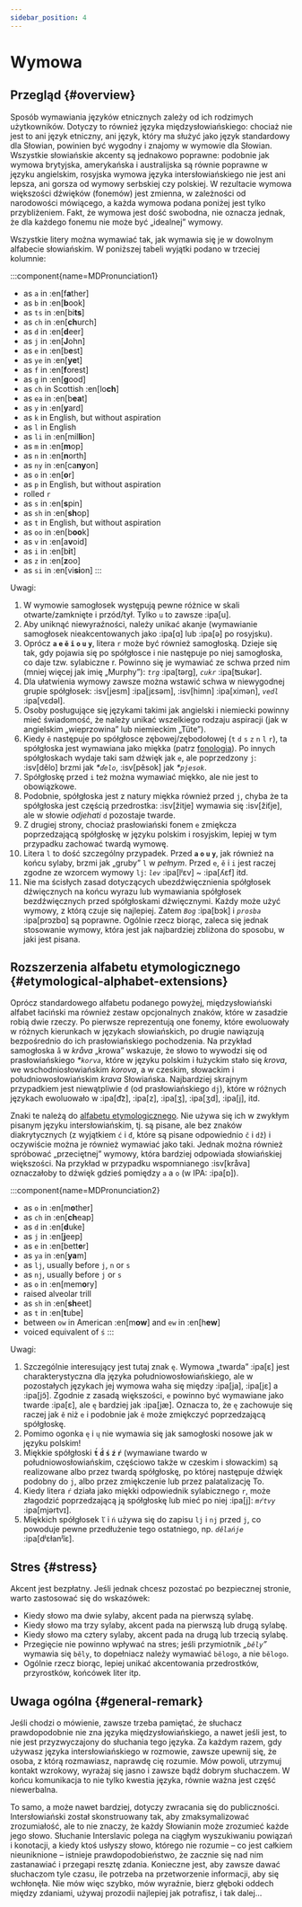 ```yaml
---
sidebar_position: 4
---
```


# Wymowa

## Przegląd \{#overview}

Sposób wymawiania języków etnicznych zależy od ich rodzimych użytkowników. Dotyczy to również języka międzysłowiańskiego: chociaż nie jest to ani język etniczny, ani język, który ma służyć jako język standardowy dla Słowian, powinien być wygodny i znajomy w wymowie dla Słowian. Wszystkie słowiańskie akcenty są jednakowo poprawne: podobnie jak wymowa brytyjska, amerykańska i australijska są równie poprawne w języku angielskim, rosyjska wymowa języka intersłowiańskiego nie jest ani lepsza, ani gorsza od wymowy serbskiej czy polskiej. W rezultacie wymowa większości dźwięków (fonemów) jest zmienna, w zależności od narodowości mówiącego, a każda wymowa podana poniżej jest tylko przybliżeniem. Fakt, że wymowa jest dość swobodna, nie oznacza jednak, że dla każdego fonemu nie może być „idealnej” wymowy.

Wszystkie litery można wymawiać tak, jak wymawia się je w dowolnym alfabecie słowiańskim. W poniższej tabeli wyjątki podano w trzeciej kolumnie:

:::component{name=MDPronunciation1}
* as `a` in :en[f**a**ther]
* as `b` in :en[**b**ook]
* as `ts` in :en[bi**ts**]
* as `ch` in :en[**ch**urch]
* as `d` in :en[**d**eer]
* as `j` in :en[**J**ohn]
* as `e` in :en[b**e**st]
* as `ye` in :en[**ye**t]
* as `f` in :en[**f**orest]
* as `g` in :en[**g**ood]
* as `ch` in Scottish :en[lo**ch**]
* as `ea` in :en[b**ea**t]
* as `y` in :en[**y**ard]
* as `k` in English, but without aspiration
* as `l` in English
* as `li` in :en[mil**li**on]
* as `m` in :en[**m**op]
* as `n` in :en[**n**orth]
* as `ny` in :en[ca**ny**on]
* as `o` in :en[**o**r]
* as `p` in English, but without aspiration
* rolled `r`
* as `s` in :en[**s**pin]
* as `sh` in :en[**sh**op]
* as `t` in English, but without aspiration
* as `oo` in :en[b**oo**k]
* as `v` in :en[a**v**oid]
* as `i` in :en[b**i**t]
* as `z` in :en[**z**oo]
* as `si` in :en[vi**si**on]
:::

Uwagi:

1. W wymowie samogłosek występują pewne różnice w skali otwarte/zamknięte i przód/tył. Tylko `u` to zawsze :ipa[u].
2. Aby uniknąć niewyraźności, należy unikać akanje (wymawianie samogłosek nieakcentowanych jako :ipa[ɑ] lub :ipa[ə] po rosyjsku).
3. Oprócz **`a` `e` `ě` `i` `o` `u` `y`**, litera `r` może być również samogłoską. Dzieje się tak, gdy pojawia się po spółgłosce i nie następuje po niej samogłoska, co daje tzw. sylabiczne r. Powinno się je wymawiać ze schwa przed nim (mniej więcej jak imię „Murphy”): _`trg`_ :ipa[tərg], _`cukr`_ :ipa[ʦukər].
4. Dla ułatwienia wymowy zawsze można wstawić schwa w niewygodnej grupie spółgłosek: :isv[jesm] :ipa[jɛsǝm], :isv[himn] :ipa[ximǝn],  _`vedl`_ :ipa[vɛdǝl].
5. Osoby posługujące się językami takimi jak angielski i niemiecki powinny mieć świadomość, że należy unikać wszelkiego rodzaju aspiracji (jak w angielskim „wieprzowina” lub niemieckim „Tüte”).
6. Kiedy `ě` następuje po spółgłosce zębowej/zębodołowej (`t` `d` `s` `z` `n` `l` `r`), ta spółgłoska jest wymawiana jako miękka (patrz [fonologia][1]). Po innych spółgłoskach wydaje taki sam dźwięk jak `e`, ale poprzedzony `j`: :isv[dělo] brzmi jak _\*`ďelo`_, :isv[pěsok] jak _\*`pjesok`_.
7. Spółgłoskę przed `i` też można wymawiać miękko, ale nie jest to obowiązkowe.
8. Podobnie, spółgłoska jest z natury miękka również przed `j`, chyba że ta spółgłoska jest częścią przedrostka: :isv[žitje] wymawia się :isv[žiťje], ale w słowie _odjehati_ `d` pozostaje twarde.
9. Z drugiej strony, chociaż prasłowiański fonem `e` zmiękcza poprzedzającą spółgłoskę w języku polskim i rosyjskim, lepiej w tym przypadku zachować twardą wymowę.
10. Litera `l` to dość szczególny przypadek. Przed **`a` `o` `u` `y`**, jak również na końcu sylaby, brzmi jak „gruby” `l` w _pełnym_. Przed `e`, `ě`  i `i` jest raczej zgodne ze wzorcem wymowy `lj`: _`lev`_ :ipa[lʲɛv] \~ :ipa[ʎɛf] itd.
11. Nie ma ścisłych zasad dotyczących ubezdźwięcznienia spółgłosek dźwięcznych na końcu wyrazu lub wymawiania spółgłosek bezdźwięcznych przed spółgłoskami dźwięcznymi. Każdy może użyć wymowy, z którą czuje się najlepiej. Zatem _`Bog`_ :ipa[bɔk] i _`prosba`_ :ipa[prɔzbɑ] są poprawne. Ogólnie rzecz biorąc, zaleca się jednak stosowanie wymowy, która jest jak najbardziej zbliżona do sposobu, w jaki jest pisana.

## Rozszerzenia alfabetu etymologicznego \{#etymological-alphabet-extensions}

Oprócz standardowego alfabetu podanego powyżej, międzysłowiański alfabet łaciński ma również zestaw opcjonalnych znaków, które w zasadzie robią dwie rzeczy. Po pierwsze reprezentują one fonemy, które ewoluowały w różnych kierunkach w językach słowiańskich, po drugie nawiązują bezpośrednio do ich prasłowiańskiego pochodzenia. Na przykład samogłoska `å` w _kråva_ „krowa” wskazuje, że słowo to wywodzi się od prasłowiańskiego _\*`korva`_, które w języku polskim i łużyckim stało się _krova_, we wschodniosłowiańskim _korova_, a w czeskim, słowackim i południowosłowiańskim _krava_ Słowiańska. Najbardziej skrajnym przypadkiem jest niewątpliwie `đ` (od prasłowiańskiego `dj`), które w różnych językach ewoluowało w :ipa[d͡z], :ipa[z], :ipa[ʒ], :ipa[ʒd], :ipa[j],  itd.

Znaki te należą do [alfabetu etymologicznego][2]. Nie używa się ich w zwykłym pisanym języku intersłowiańskim, tj. są pisane, ale bez znaków diakrytycznych (z wyjątkiem `ć` i `đ`, które są pisane odpowiednio `č` i `dž`) i oczywiście można je również wymawiać jako taki. Jednak można również spróbować „przeciętnej” wymowy, która bardziej odpowiada słowiańskiej większości. Na przykład w przypadku wspomnianego :isv[kråva] oznaczałoby to dźwięk gdzieś pomiędzy `a` a `o` (w IPA: :ipa[ɒ]).

:::component{name=MDPronunciation2}
* as `o` in :en[m**o**ther]
* as `ch` in :en[**ch**eap]
* as `d` in :en[**d**uke]
* as `j` in :en[**j**eep]
* as `e` in :en[bett**e**r]
* as `ya` in :en[**ya**m]
* as `lj`, usually before `j`, `n` or `s`
* as `nj`, usually before `j` or `s`
* as `o` in :en[mem**o**ry]
* raised alveolar trill
* as `sh` in :en[**sh**eet]
* as `t` in :en[**t**ube]
* between `ow` in American :en[m**ow**] and `ew` in :en[h**ew**]
* voiced equivalent of `ś`
:::

Uwagi:

1. Szczególnie interesujący jest tutaj znak `ę`. Wymowa „twarda” :ipa[ɛ] jest charakterystyczna dla języka południowosłowiańskiego, ale w pozostałych językach jej wymowa waha się między :ipa[ja], :ipa[jɛ]  a :ipa[jɔ̃]. Zgodnie z zasadą większości, `e` powinno być wymawiane jako twarde :ipa[ɛ], ale `ę` bardziej jak :ipa[jæ]. Oznacza to, że `ę` zachowuje się raczej jak `ě` niż `e` i podobnie jak `ě` może zmiękczyć poprzedzającą spółgłoskę.
2. Pomimo ogonka `ę` i `ų` nie wymawia się jak samogłoski nosowe jak w języku polskim!
3. Miękkie spółgłoski **`t́` `d́` `ś` `ź` `ŕ`** (wymawiane twardo w południowosłowiańskim, częściowo także w czeskim i słowackim) są realizowane albo przez twardą spółgłoskę, po której następuje dźwięk podobny do `j`, albo przez zmiękczenie lub przez palatalizację To.
4. Kiedy litera `ŕ` działa jako miękki odpowiednik sylabicznego `r`, może złagodzić poprzedzającą ją spółgłoskę lub mieć po niej :ipa[j]: _`mŕtvy`_ :ipa[mjǝrtvɪ].
5. Miękkich spółgłosek `ľ` i `ń` używa się do zapisu `lj` i `nj` przed `j`, co powoduje pewne przedłużenie tego ostatniego, np. _`dělańje`_ :ipa[dʲɛɫanʲĭɛ].

## Stres \{#stress}

Akcent jest bezpłatny. Jeśli jednak chcesz pozostać po bezpiecznej stronie, warto zastosować się do wskazówek:

- Kiedy słowo ma dwie sylaby, akcent pada na pierwszą sylabę.
- Kiedy słowo ma trzy sylaby, akcent pada na pierwszą lub drugą sylabę.
- Kiedy słowo ma cztery sylaby, akcent pada na drugą lub trzecią sylabę.
- Przegięcie nie powinno wpływać na stres; jeśli przymiotnik _„`běly`”_ wymawia się `běly`, to dopełniacz należy wymawiać `bělogo`, a nie `bělogo`.
- Ogólnie rzecz biorąc, lepiej unikać akcentowania przedrostków, przyrostków, końcówek liter itp.

## Uwaga ogólna \{#general-remark}

Jeśli chodzi o mówienie, zawsze trzeba pamiętać, że słuchacz prawdopodobnie nie zna języka międzysłowiańskiego, a nawet jeśli jest, to nie jest przyzwyczajony do słuchania tego języka. Za każdym razem, gdy używasz języka intersłowiańskiego w rozmowie, zawsze upewnij się, że osoba, z którą rozmawiasz, naprawdę cię rozumie. Mów powoli, utrzymuj kontakt wzrokowy, wyrażaj się jasno i zawsze bądź dobrym słuchaczem. W końcu komunikacja to nie tylko kwestia języka, równie ważna jest część niewerbalna.

To samo, a może nawet bardziej, dotyczy zwracania się do publiczności. Intersłowiański został skonstruowany tak, aby zmaksymalizować zrozumiałość, ale to nie znaczy, że każdy Słowianin może zrozumieć każde jego słowo. Słuchanie Interslavic polega na ciągłym wyszukiwaniu powiązań i konotacji, a kiedy ktoś usłyszy słowo, którego nie rozumie – co jest całkiem nieuniknione – istnieje prawdopodobieństwo, że zacznie się nad nim zastanawiać i przegapi resztę zdania. Konieczne jest, aby zawsze dawać słuchaczom tyle czasu, ile potrzeba na przetworzenie informacji, aby się wchłonęła. Nie mów więc szybko, mów wyraźnie, bierz głęboki oddech między zdaniami, używaj prozodii najlepiej jak potrafisz, i tak dalej...

[1]: ./phonology.mdx#hard_and_soft

[2]: orthography.mdx#etymological_alphabet

